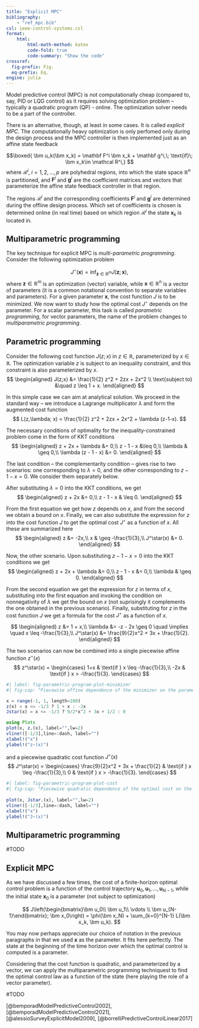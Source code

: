 ```yaml
---
title: "Explicit MPC"
bibliography: 
    - "ref_mpc.bib"
csl: ieee-control-systems.csl
format:
    html:
        html-math-method: katex
        code-fold: true
        code-summary: "Show the code"
crossref:
  fig-prefix: Fig. 
  eq-prefix: Eq.
engine: julia
---
```


Model predictive control (MPC) is not computationally cheap (compared to, say, PID or LQG control) as it requires solving optimization problem – typically a quadratic program (QP) - online. The optimization solver needs to be a part of the controller. 

There is an alternative, though, at least in some cases. It is called *explicit MPC*. The computationally heavy optimization is only perfomed only during the design process and the MPC controller is then implemented just as an affine state feedback

$$\boxed{
\bm u_k(\bm x_k) = \mathbf F^i \bm x_k + \mathbf g^i,\; \text{if}\; \bm x_k\in \mathcal R^i,}
$$
where $\mathcal R^i, \; i=1, 2, \ldots, p$ are polyhedral regions, into which the state space $\mathbb R^n$ is partitioned, and $\mathbf F^i$ and $\mathbf g^i$ are the coefficient matrices and vectors that parameterize the affine state feedback controller in that region. 

The regions $\mathcal R^i$ and the corresponding coefficients $\mathbf F^i$ and $\mathbf g^i$ are determined during the offline design process. Which set of coefficients is chosen is determined online (in real time) based on which region $\mathcal R^i$ the state $\bm x_k$ is located in. 

## Multiparametric programming

The key technique for explicit MPC is *multi-parametric programming*. Consider the following optimization problem

$$
J^\star(\bm x) = \inf_{\bm z\in \mathbb R^m} J(\bm z;\bm x), 
$$
where $\bm z\in \mathbb R^m$ is an optimization (vector) variable, while $\bm x\in \mathbb R^n$ is a vector of parameters (it is a common notational convention to separate variables and parameters). For a given parameter $\bm x$, the cost function $J$ is to be minimized. We now want to study how the optimal cost $J^\star$ depends on the parameter. For a scalar parameter, this task is called *parametric programming*, for vector parameters, the name of the problem changes to *multiparametric programming*.

::: {#exm-parametric-program}
## Parametric programming

Consider the following cost function $J(z;x)$ in $z\in\mathbb R$, parameterized by $x\in \mathbb R$. The optimization variable $z$ is subject to an inequality constraint, and this constraint is also parameterized by $x$.
$$
\begin{aligned}
J(z;x) &= \frac{1}{2} z^2 + 2zx + 2x^2 \\
\text{subject to} &\quad  z \leq 1 + x.
\end{aligned}
$$

In this simple case we can aim at analytical solution. We proceed in the standard way – we introduce a Lagrange multiplicator $\lambda$ and form the augmented cost function
$$
L(z,\lambda; x) = \frac{1}{2} z^2 + 2zx + 2x^2 + \lambda (z-1-x).
$$

The necessary conditions of optimality for the inequality-constrained problem come in the form of KKT conditions
$$
\begin{aligned}
z + 2x + \lambda &= 0,\\
z - 1 - x &\leq  0,\\
\lambda & \geq 0,\\
\lambda (z - 1 - x) &= 0.
\end{aligned}
$$

The last condition – the complementarity condition – gives rise to two scenarios: one corresponding to $\lambda = 0$, and the other corresponding to $z - 1 - x = 0$. We consider them separately below.

After substituting $\lambda = 0$ into the KKT conditions, we get 
$$
\begin{aligned}
z + 2x &= 0,\\
z - 1 - x & \leq  0.
\end{aligned}
$$

From the first equation we get how $z$ depends on $x$, and from the second we obtain a bound on $x$. Finally, we can also substitute the expression for $z$ into the cost function $J$ to get the optimal cost $J^\star$ as a function of $x$. All these are summarized here
$$
\begin{aligned}
z &= -2x,\\
x & \geq -\frac{1}{3},\\
J^\star(x) &= 0.
\end{aligned}
$$

Now, the other scenario. Upon substituting $z - 1 - x = 0$ into the KKT conditions we get 
$$
\begin{aligned}
z + 2x + \lambda &= 0,\\
z - 1 - x &=  0,\\
\lambda & \geq 0.
\end{aligned}
$$

From the second equation we get the expression for $z$ in terms of $x$, substituting into the first equation and invoking the condition on nonnegativity of $\lambda$ we get the bound on $x$ (not suprisingly it complements the one obtained in the previous scenario). Finally, substituting for $z$ in the cost function $J$ we get a formula for the cost $J^\star$ as a function of $x$.

$$
\begin{aligned}
z &= 1 + x,\\
\lambda &= -z - 2x \geq 0 \quad \implies \quad x \leq -\frac{1}{3},\\
J^\star(x) &= \frac{9}{2}x^2 + 3x + \frac{1}{2}.
\end{aligned}
$$

The two scenarios can now be combined into a single piecewise affine function $z^\star(x)$
$$
z^\star(x) = \begin{cases}
1+x & \text{if } x \leq -\frac{1}{3},\\
-2x & \text{if } x > -\frac{1}{3}.
\end{cases}
$$

```julia
#| label: fig-parametric-program-plot-minimizer
#| fig-cap: "Piecewise affine dependence of the minimizer on the parameter"

x = range(-1, 1, length=100)
z(x) = x <= -1/3 ? 1 + x : -2x
Jstar(x) = x <= -1/3 ? 9/2*x^2 + 3x + 1/2 : 0

using Plots
plot(x, z.(x), label="",lw=2)
vline!([-1/3],line=:dash, label="")
xlabel!("x")
ylabel!("z⋆(x)")
```

and a piecewise quadratic cost function $J^\star(x)$
$$
J^\star(x) = \begin{cases}
\frac{9}{2}x^2 + 3x + \frac{1}{2} & \text{if } x \leq -\frac{1}{3},\\
0 & \text{if } x > -\frac{1}{3}.
\end{cases}
$$

```julia
#| label: fig-parametric-program-plot-cost
#| fig-cap: "Piecewise quadratic dependence of the optimal cost on the parameter"
 
plot(x, Jstar.(x), label="",lw=2)
vline!([-1/3],line=:dash, label="")
xlabel!("x")
ylabel!("J⋆(x)")
``` 
:::

::: {#exm-multiparametric-program}
## Multiparametric programming

#TODO
:::

## Explicit MPC

As we have discussed a few times, the cost of a finite-horizon optimal control problem is a function of the control trajectory $\bm u_0, \bm u_1, \ldots, \bm u_{N-1}$, while the initial state $\bm x_0$ is a parameter (not subject to optimization)

$$
J\left(\begin{bmatrix}\bm u_0\\ \bm u_1\\ \vdots \\ \bm u_{N-1}\end{bmatrix}; \bm x_0\right) = \phi(\bm x_N) + \sum_{k=0}^{N-1} L(\bm x_k, \bm u_k).
$$

You may now perhaps appreciate our choice of notation in the previous paragraphs in that we used $\bm x$ as the parameter. It fits here perfectly. The state at the beginning of the time horizon over which the optimal control is computed is a parameter.

Considering that the cost function is quadratic, and parameterized by a vector, we can apply the multiparametric programming techniquest to find the optimal control law as a function of the state (here playing the role of a vector parameter).

#TODO

[@bemporadModelPredictiveControl2002], [@bemporadModelPredictiveControl2021], [@alessioSurveyExplicitModel2009], [@borrelliPredictiveControlLinear2017]